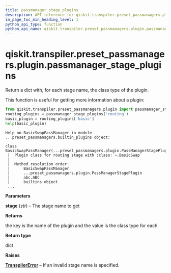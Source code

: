 ```yaml
---
title: passmanager_stage_plugins
description: API reference for qiskit.transpiler.preset_passmanagers.plugin.passmanager_stage_plugins
in_page_toc_min_heading_level: 1
python_api_type: function
python_api_name: qiskit.transpiler.preset_passmanagers.plugin.passmanager_stage_plugins
---
```


<span id="qiskit-transpiler-preset-passmanagers-plugin-passmanager-stage-plugins" />

# qiskit.transpiler.preset\_passmanagers.plugin.passmanager\_stage\_plugins

<Function id="qiskit.transpiler.preset_passmanagers.plugin.passmanager_stage_plugins" isDedicatedPage={true} github="https://github.com/qiskit/qiskit/tree/stable/0.24/qiskit/transpiler/preset_passmanagers/plugin.py" signature="passmanager_stage_plugins(stage)">
  Return a dict with, for each stage name, the class type of the plugin.

  This function is useful for getting more information about a plugin:

  ```python
  from qiskit.transpiler.preset_passmanagers.plugin import passmanager_stage_plugins
  routing_plugins = passmanager_stage_plugins('routing')
  basic_plugin = routing_plugins['basic']
  help(basic_plugin)
  ```

  ```text
  Help on BasicSwapPassManager in module ...preset_passmanagers.builtin_plugins object:

  class BasicSwapPassManager(...preset_passmanagers.plugin.PassManagerStagePlugin)
   |  Plugin class for routing stage with :class:`~.BasicSwap`
   |
   |  Method resolution order:
   |      BasicSwapPassManager
   |      ...preset_passmanagers.plugin.PassManagerStagePlugin
   |      abc.ABC
   |      builtins.object
   ...
  ```

  **Parameters**

  **stage** (*str*) – The stage name to get

  **Returns**

  the key is the name of the plugin and the value is the class type for each.

  **Return type**

  dict

  **Raises**

  [**TranspilerError**](qiskit.transpiler.TranspilerError "qiskit.transpiler.TranspilerError") – If an invalid stage name is specified.
</Function>

